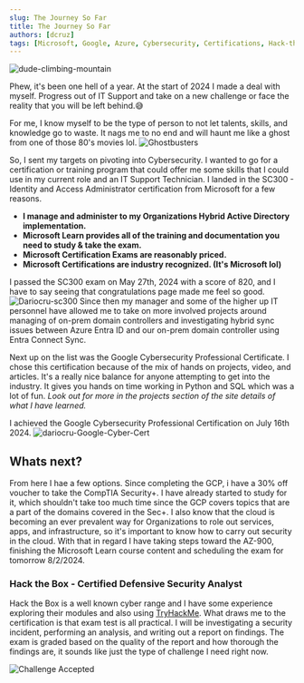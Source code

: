 ```yaml
---
slug: The Journey So Far
title: The Journey So Far
authors: [dcruz]
tags: [Microsoft, Google, Azure, Cybersecurity, Certifications, Hack-the-box]
---
```


![dude-climbing-mountain](dude-climbing-mountain.webp)

Phew, it's been one hell of a year. At the start of 2024 I made a deal with myself. Progress out of IT Support and take on a new challenge or face the reality that you will be left behind.😅

For me, I know myself to be the type of person to not let talents, skills, and knowledge go to waste. It nags me to no end and will haunt me like a ghost from one of those 80's movies lol.
![Ghostbusters](ghostbusters.jpg)
<!-- truncate -->
So, I sent my targets on pivoting into Cybersecurity. I wanted to go for a certification or training program that could offer me some skills that I could use in my current role and an IT Support Technician. I landed in the SC300 - Identity and Access Administrator certification from Microsoft for a few reasons.
- **I manage and administer to my Organizations Hybrid Active Directory implementation.**
- **Microsoft Learn provides all of the training and documentation you need to study & take the exam.**
- **Microsoft Certification Exams are reasonably priced.** 
- **Microsoft Certifications are industry recognized. (It's Microsoft lol)**

I passed the SC300 exam on May 27th, 2024 with a score of 820, and I have to say seeing that congratulations page made me feel so good.
![Dariocru-sc300](dariocru-ms-sc300.png)
Since then my manager and some of the higher up IT personnel have allowed me to take on more involved projects around managing of on-prem domain controllers and investigating hybrid sync issues between Azure Entra ID and our on-prem domain controller using Entra Connect Sync.

Next up on the list was the Google Cybersecurity Professional Certificate. I chose this certification because of the mix of hands on projects, video, and articles. It's a really nice balance for anyone attempting to get into the industry. It gives you hands on time working in Python and SQL which was a lot of fun. *Look out for more in the projects section of the site details of what I have learned.*

I achieved the Google Cybersecurity Professional Certification on July 16th 2024. 
![dariocru-Google-Cyber-Cert](dariocru-google-cyber.jpeg)

## Whats next?
From here I hae a few options. Since completing the GCP, i have a 30% off voucher to take the CompTIA Security+. I have already started to study for it, which shouldn't take too much time since the GCP covers topics that are a part of the domains covered in the Sec+. I also know that the cloud is becoming an ever prevalent way for Organizations to role out services, apps, and infrastructure, so it's important to know how to carry out security in the cloud. With that in regard I have taking steps toward the AZ-900, finishing the Microsoft Learn course content and scheduling the exam for tomorrow 8/2/2024. 

### Hack the Box - Certified Defensive Security Analyst
Hack the Box is a well known cyber range and I have some experience exploring their modules and also using [TryHackMe](https://tryhackme.com). What draws me to the certification is that exam test is all practical. I will be investigating a security incident, performing an analysis, and writing out a report on findings. The exam is graded based on the quality of the report and how thorough the findings are, it sounds like just the type of challenge I need right now. 

![Challenge Accepted](challenge-accepted.webp)
